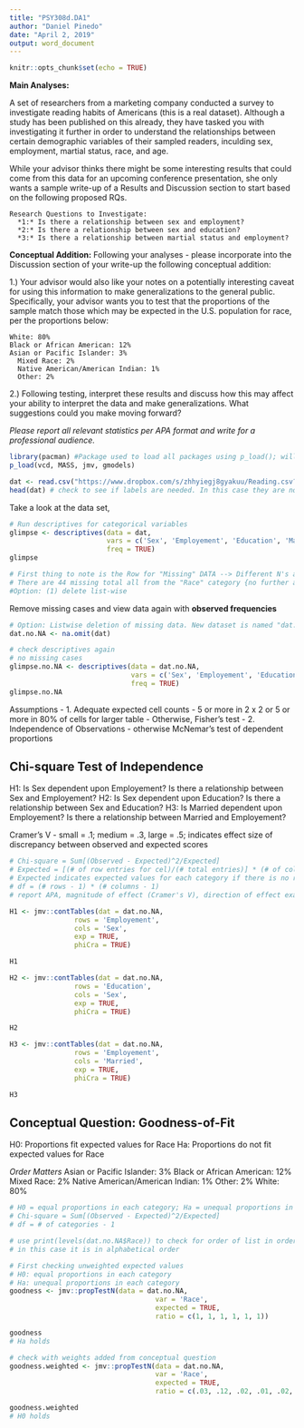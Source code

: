 ---
title: "PSY308d.DA1"
author: "Daniel Pinedo"
date: "April 2, 2019"
output: word_document
---

```{r setup, include=FALSE}
knitr::opts_chunk$set(echo = TRUE)
```

**Main Analyses:**

A set of researchers from a marketing company conducted a survey to investigate reading habits of Americans (this is a real dataset). Although a study has been published on this already, they have tasked you with investigating it further in order to understand the relationships between certain demographic variables of their sampled readers, inculding sex, employment, martial status, race, and age. 

While your advisor thinks there might be some interesting results that could come from this data for an upcoming conference presentation, she only wants a sample write-up of a Results and Discussion section to start based on the following proposed RQs. 

    Research Questions to Investigate:
      *1:* Is there a relationship between sex and employment?
      *2:* Is there a relationship between sex and education? 
      *3:* Is there a relationship between martial status and employment? 

**Conceptual Addition:**
Following your analyses - please incorporate into the Discussion section of your write-up the following conceptual addition: 

1.) Your advisor would also like your notes on a potentially interesting caveat for using this information to make generalizations to the general public. Specifically, your advisor wants you to test that the proportions of the sample match those which may be expected in the U.S. population for race, per the proportions below:
    
    White: 80%
    Black or African American: 12%
    Asian or Pacific Islander: 3%
	  Mixed Race: 2%
	  Native American/American Indian: 1%
	  Other: 2%

2.) Following testing, interpret these results and discuss how this may affect your ability to interpret the data and make generalizations. What suggestions could you make moving forward? 

*_Please report all relevant statistics per APA format and write for a professional audience._*

```{r}
library(pacman) #Package used to load all packages using p_load(); will install missing packages
p_load(vcd, MASS, jmv, gmodels)
```

```{r}
dat <- read.csv("https://www.dropbox.com/s/zhhyiegj8gyakuu/Reading.csv?dl=1")
head(dat) # check to see if labels are needed. In this case they are not. See Chi2Demo.Rmd for how-to.
```

Take a look at the data set,
```{r}
# Run descriptives for categorical variables
glimpse <- descriptives(data = dat, 
                        vars = c('Sex', 'Employement', 'Education', 'Married', 'Race'), 
                        freq = TRUE)
glimpse

# First thing to note is the Row for "Missing" DATA --> Different N's and the line that indicates how many are missing shows there are missing cases in our sample of items to be tested
# There are 44 missing total all from the "Race" category {no further analysis of missing values needed - see /Regression/Regression_DIagnostics for how-to}
#Option: (1) delete list-wise
```

Remove missing cases and view data again with **observed frequencies**
```{r}
# Option: Listwise deletion of missing data. New dataset is named "dat.no.NA"
dat.no.NA <- na.omit(dat)

# check descriptives again
# no missing cases
glimpse.no.NA <- descriptives(data = dat.no.NA, 
                              vars = c('Sex', 'Employement', 'Education', 'Married', 'Race'), 
                              freq = TRUE)
glimpse.no.NA

```

Assumptions
  - 1. Adequate expected cell counts
    - 5 or more in 2 x 2 or 5 or more in 80% of cells for larger table
    - Otherwise, Fisher's test
  - 2. Independence of Observations
    - otherwise McNemar's test of dependent proportions
    
## Chi-square Test of Independence
H1: Is Sex dependent upon Employement? Is there a relationship between Sex and Employement? 
H2: Is Sex dependent upon Education? Is there a relationship between Sex and Education? 
H3: Is Married dependent upon Employement? Is there a relationship between Married and Employement? 

Cramer's V - small = .1; medium = .3, large = .5; 
indicates effect size of discrepancy between observed and expected scores
```{r}
# Chi-square = Sum[(Observed - Expected)^2/Expected]
# Expected = [(# of row entries for cel)/(# total entries)] * (# of column entries for cel)
# Expected indicates expected values for each category if there is no relationship between two categorical variables
# df = (# rows - 1) * (# columns - 1)
# report APA, magnitude of effect (Cramer's V), direction of effect example (more or less than expected in each category - include Contingency Table)

H1 <- jmv::contTables(dat = dat.no.NA,
                rows = 'Employement',
                cols = 'Sex',
                exp = TRUE,
                phiCra = TRUE)

H1

H2 <- jmv::contTables(dat = dat.no.NA,
                rows = 'Education',
                cols = 'Sex',
                exp = TRUE,
                phiCra = TRUE)

H2

H3 <- jmv::contTables(dat = dat.no.NA,
                rows = 'Employement',
                cols = 'Married',
                exp = TRUE,
                phiCra = TRUE)

H3

```

## Conceptual Question: Goodness-of-Fit
H0: Proportions fit expected values for Race
Ha: Proportions do not fit expected values for Race

*Order Matters*
Asian or Pacific Islander: 3%
Black or African American: 12%
Mixed Race: 2%
Native American/American Indian: 1%
Other: 2%
White: 80%

```{r}
# H0 = equal proportions in each category; Ha = unequal proportions in each category
# Chi-square = Sum[(Observed - Expected)^2/Expected]
# df = # of categories - 1

# use print(levels(dat.no.NA$Race)) to check for order of list in order to apply ratios accurately
# in this case it is in alphabetical order

# First checking unweighted expected values
# H0: equal proportions in each category
# Ha: unequal proportions in each category
goodness <- jmv::propTestN(data = dat.no.NA,
                                    var = 'Race',
                                    expected = TRUE, 
                                    ratio = c(1, 1, 1, 1, 1, 1))

goodness
# Ha holds

# check with weights added from conceptual question
goodness.weighted <- jmv::propTestN(data = dat.no.NA,
                                    var = 'Race',
                                    expected = TRUE, 
                                    ratio = c(.03, .12, .02, .01, .02, .80))

goodness.weighted
# H0 holds
```
